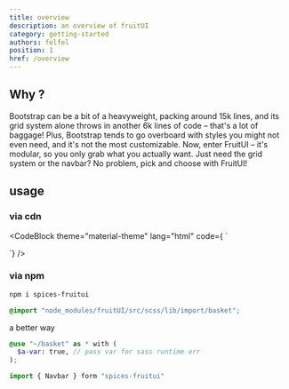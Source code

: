 ```yaml
---
title: overview
description: an overview of fruitUI
category: getting-started
authors: felfel
position: 1
href: /overview
---
```



## Why ?

Bootstrap can be a bit of a heavyweight, packing around 15k lines,
and its grid system alone throws in another 6k lines of code – that's a lot of baggage! Plus,
Bootstrap tends to go overboard with styles you might not even need, 
and it's not the most customizable. Now, enter FruitUI – it's modular, so you only grab what you actually want. Just need the grid system or the navbar? No problem, pick and choose with FruitUI!

## usage

### via cdn


<CodeBlock theme="material-theme" lang="html" code={
`<!-- js -->
<script src="https://cdn.jsdelivr.net/npm/spices-fruitui"></script>

<!-- css -->
<link rel="stylesheet" href="https://cdn.jsdelivr.net/npm/spices-fruitui/style">`} />

### via npm

```bash
npm i spices-fruitui
```



```scss
@import "node_modules/fruitUI/src/scss/lib/import/basket";

```
a better way

```scss
@use "~/basket" as * with (
  $a-var: true, // pass var for sass runtime err
);

```


```js
import { Navbar } form "spices-fruitui"

```